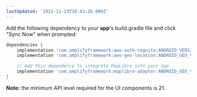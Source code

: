 ```yaml
---
lastUpdated: '2021-11-23T16:43:26.000Z'
---
```

Add the following dependency to your **app**'s build.gradle file and click "Sync Now" when prompted:

```groovy
dependencies {
    implementation 'com.amplifyframework:aws-auth-cognito:ANDROID_VERSION'
    implementation 'com.amplifyframework:aws-geo-location:ANDROID_GEO_VERSION'

    // Add this dependency to integrate MapLibre into your app
    implementation 'com.amplifyframework:maplibre-adapter:ANDROID_GEO_VERSION'
}
```

<Callout>

**Note:** the minimum API level required for the UI components is 21.

</Callout>
